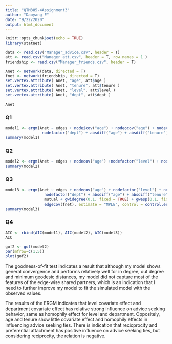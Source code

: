 ---
title: "QTM385-4Assignment3"
author: "Daoyang E"
date: "9/22/2020"
output: html_document
---

```{r setup, include=FALSE}
knitr::opts_chunk$set(echo = TRUE)
library(statnet)
```

```{r}
data <- read.csv("Manager_advice.csv", header = T)
att <- read.csv("Manager_att.csv", header = T, row.names = 1 )
friendship <- read.csv("Manager_friends.csv", header = T)
```

```{r}
Anet <- network(data, directed = T)
fnet <- network(friendship, directed = T)
set.vertex.attribute( Anet, "age", att$age )
set.vertex.attribute( Anet, "tenure", att$tenure )
set.vertex.attribute( Anet, "level", att$level )
set.vertex.attribute( Anet, "dept", att$dept )
```

```{r}
Anet
```

### Q1

```{r}
model1 <- ergm(Anet ~ edges + nodeicov("age") + nodeocov("age") + nodecov("tenure") + 
                nodefactor("dept") + absdiff("age") + absdiff("tenure") + nodematch("dept"), estimate = "MPLE")
summary(model1)
```

### Q2

```{r}
model2 <- ergm(Anet ~ edges + nodecov("age") +nodefactor("level") + nodecov("tenure") + nodefactor("dept") + absdiff("age") + absdiff("tenure") + nodematch("dept")+nodematch("level")+ mutual + gwidegree(0.1, fixed = TRUE) + gwesp(0.1, fixed = TRUE)+gwdsp(0.1, fixed = TRUE), estimate = "MPLE",control = control.ergm(MCMLE.maxit = 500, MCMC.burnin=10000, MCMC.interval=200, seed = 2))
summary(model2)
```

### Q3

```{r}
model3 <- ergm(Anet ~ edges + nodecov("age") + nodefactor("level") + nodecov("tenure") +
                 nodefactor("dept") + absdiff("age") + absdiff("tenure") + nodematch("dept")+ nodematch("level")+
                 mutual + gwidegree(0.1, fixed = TRUE) + gwesp(0.1, fixed = TRUE) + gwdsp(0.1, fixed = TRUE) +
                 edgecov(fnet), estimate = "MPLE", control = control.ergm(MCMLE.maxit = 300, MCMC.burnin=10000, MCMC.interval=200, seed = 2 ))
summary(model3)
```

### Q4

```{r}
AIC <- rbind(AIC(model1), AIC(model2), AIC(model3))
AIC
```

```{r}
gof2 <- gof(model2)
par(mfrow=c(1,5))
plot(gof2)
```

The goodness-of-fit test indicates a result that although my model shows general convergence and performs relatively well for in degree, out degree and minimum geodesic distances, my model did not capture most of the features of the edge-wise shared partners, which is an indication that I need to further improve my model to fit the simulated model with the observed values.

The results of the ERGM indicates that level covariate effect and department covariate effect has relative strong influence on advice seeking behavior, same as homophily effect for level and department. Oppositely, age and tenure show little covariate effect and homophily effects in influencing advice seeking ties. There is indication that recicprocity and preferential attachment has positive influence on advice seeking ties, but considering reciprocity, the relation is negative.